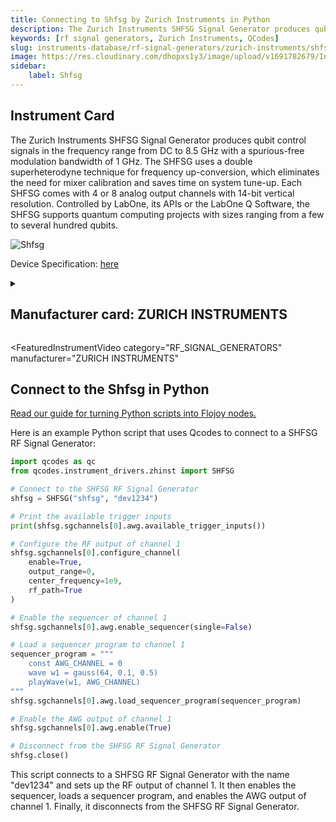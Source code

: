 ```yaml
---
title: Connecting to Shfsg by Zurich Instruments in Python
description: The Zurich Instruments SHFSG Signal Generator produces qubit control signals in the frequency range from DC to 8.5 GHz with a spurious-free modulation bandwidth of 1 GHz. The SHFSG uses a double superheterodyne technique for frequency up-conversion, which eliminates the need for mixer calibration and saves time on system tune-up. Each SHFSG comes with 4 or 8 analog output channels with 14-bit vertical resolution. Controlled by LabOne, its APIs or the LabOne Q Software, the SHFSG supports quantum computing projects with sizes ranging from a few to several hundred qubits.
keywords: [rf signal generators, Zurich Instruments, QCodes] 
slug: instruments-database/rf-signal-generators/zurich-instruments/shfsg 
image: https://res.cloudinary.com/dhopxs1y3/image/upload/v1691782679/Instruments/RF%20Signal%20Generator/SHFSG/SHFSG.webp
sidebar:
    label: Shfsg 
---
```



## Instrument Card

The Zurich Instruments SHFSG Signal Generator produces qubit control signals in the frequency range from DC to 8.5 GHz with a spurious-free modulation bandwidth of 1 GHz. The SHFSG uses a double superheterodyne technique for frequency up-conversion, which eliminates the need for mixer calibration and saves time on system tune-up. Each SHFSG comes with 4 or 8 analog output channels with 14-bit vertical resolution. Controlled by LabOne, its APIs or the LabOne Q Software, the SHFSG supports quantum computing projects with sizes ranging from a few to several hundred qubits.

![Shfsg](https://res.cloudinary.com/dhopxs1y3/image/upload/v1691782679/Instruments/RF%20Signal%20Generator/SHFSG/SHFSG.webp)

Device Specification: [here](https://docs.zhinst.com/pdf/ziSHFSG_UserManual.pdf)

<details style={{ marginTop: "15px"}}>
<summary><h2 style={{display:'inline'}}>Manufacturer card: ZURICH INSTRUMENTS</h2></summary>

![ZURICH INSTRUMENTS](https://res.cloudinary.com/dhopxs1y3/image/upload/v1692806207/Instruments/Vendor%20Logos/Zurich_Instruments.png)

Zurich Instruments Ltd. is a privately owned company developing and selling advanced test and measurement instruments equipped with software for dynamic signal analysis.

- Headquarters: Switzerland
- Yearly Revenue (millions, USD): 38
- Vendor Website: [here](https://www.zhinst.com/americas/en)

</details>


<FeaturedInstrumentVideo
  category="RF_SIGNAL_GENERATORS"
  manufacturer="ZURICH INSTRUMENTS"
></FeaturedInstrumentVideo>

## Connect to the Shfsg in Python

[Read our guide for turning Python scripts into Flojoy nodes.](https://docs.flojoy.ai/contribution/blocks/custom-flojoy-block/)


<Tabs>

<TabItem value="Flojoy" label="Flojoy" className="flojoy-instrument-tabs">

<NodeCardCollection category='RF_SIGNAL_GENERATORS' manufacturer='ZURICH'></NodeCardCollection>

</TabItem>
<TabItem value="QCodes" label="QCodes">

Here is an example Python script that uses Qcodes to connect to a SHFSG RF Signal Generator:

```python
import qcodes as qc
from qcodes.instrument_drivers.zhinst import SHFSG

# Connect to the SHFSG RF Signal Generator
shfsg = SHFSG("shfsg", "dev1234")

# Print the available trigger inputs
print(shfsg.sgchannels[0].awg.available_trigger_inputs())

# Configure the RF output of channel 1
shfsg.sgchannels[0].configure_channel(
    enable=True,
    output_range=0,
    center_frequency=1e9,
    rf_path=True
)

# Enable the sequencer of channel 1
shfsg.sgchannels[0].awg.enable_sequencer(single=False)

# Load a sequencer program to channel 1
sequencer_program = """
    const AWG_CHANNEL = 0
    wave w1 = gauss(64, 0.1, 0.5)
    playWave(w1, AWG_CHANNEL)
"""
shfsg.sgchannels[0].awg.load_sequencer_program(sequencer_program)

# Enable the AWG output of channel 1
shfsg.sgchannels[0].awg.enable(True)

# Disconnect from the SHFSG RF Signal Generator
shfsg.close()
```

This script connects to a SHFSG RF Signal Generator with the name "dev1234" and sets up the RF output of channel 1. It then enables the sequencer, loads a sequencer program, and enables the AWG output of channel 1. Finally, it disconnects from the SHFSG RF Signal Generator.

</TabItem>
</Tabs>
